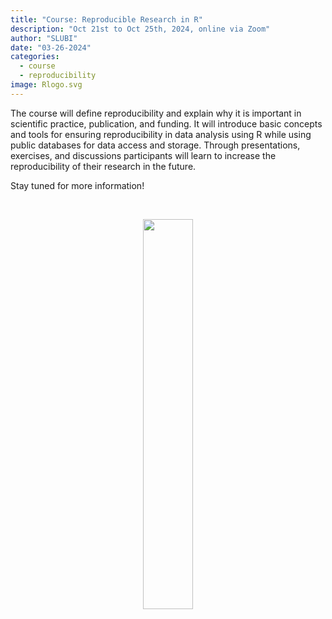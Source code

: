 ```yaml
---
title: "Course: Reproducible Research in R"
description: "Oct 21st to Oct 25th, 2024, online via Zoom"
author: "SLUBI"
date: "03-26-2024"
categories:
  - course
  - reproducibility
image: Rlogo.svg
---
```


The course will define reproducibility and explain why it is important in scientific practice, publication, and funding. It will introduce basic concepts and tools for ensuring reproducibility in data analysis using R while using public databases for data access and storage. Through presentations, exercises, and discussions participants will learn to increase the reproducibility of their research in the future.

Stay tuned for more information!

<br>
<center>
[![](Rlogo.svg){.class width=40%}](https://www.r-project.org/about.html)